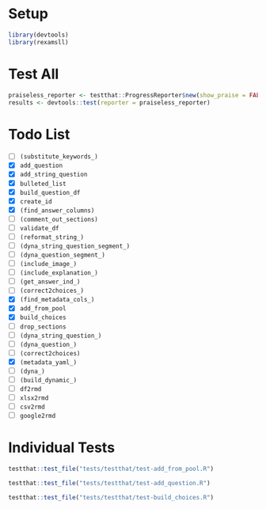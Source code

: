 # Setup

```r
library(devtools)
library(rexamsll)

```

# Test All

```r
praiseless_reporter <- testthat::ProgressReporter$new(show_praise = FALSE)
results <- devtools::test(reporter = praiseless_reporter)

```

# Todo List

* [ ] `(substitute_keywords_)`
* [X] `add_question`
* [X] `add_string_question`
* [X] `bulleted_list`
* [X] `build_question_df`
* [X] `create_id`
* [X] `(find_answer_columns)`
* [ ] `(comment_out_sections)`
<!-- * [ ] `end_logs`
* [ ] `start_logs`
* [ ] `img2txt` -->
* [ ] `validate_df`
* [ ] `(reformat_string_)`
* [ ] `(dyna_string_question_segment_)`
* [ ] `(dyna_question_segment_)`
* [ ] `(include_image_)`
* [ ] `(include_explanation_)`
* [ ] `(get_answer_ind_)`
* [ ] `(correct2choices_)`
* [X] `(find_metadata_cols_)`
* [X] `add_from_pool`
* [X] `build_choices`
* [ ] `drop_sections`
* [ ] `(dyna_string_question_)`
* [ ] `(dyna_question_)`
* [ ] `(correct2choices)`
* [X] `(metadata_yaml_)`
* [ ] `(dyna_)`
* [ ] `(build_dynamic_)`
* [ ] `df2rmd`
* [ ] `xlsx2rmd`
* [ ] `csv2rmd`
* [ ] `google2rmd`

# Individual Tests

```r
testthat::test_file("tests/testthat/test-add_from_pool.R")

```

```r
testthat::test_file("tests/testthat/test-add_question.R")

```

```r
testthat::test_file("tests/testthat/test-build_choices.R")

```
